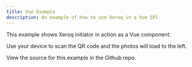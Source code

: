 ```yaml
---
title: Vue Example
description: An example of how to use Xeroq in a Vue SFC
---
```


This example shows Xeroq initiator in action as a Vue component.

Use your device to scan the QR code and the photos will load to the left.

<XeroqInitiator
  interface-url={INTERFACE_URL}
  signaling-server={SIGNALING_SERVER}
  client:only
/>

View the source for this example in the Github repo.
